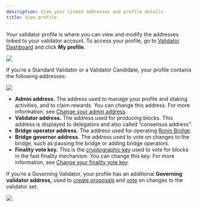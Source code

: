 ```yaml
---
description: View your linked addresses and profile details.
title: View profile
---
```



Your validator profile is where you can view and modify the addresses linked to your validator account.
To access your profile, go to [Validator Dashboard](https://validator.roninchain.com) and click **My profile**.

<img src={profile} width={280} />

If you’re a Standard Validator or a Validator Candidate, 
your profile contains the following addresses:

<img src={standardProfile} width={400} />

* **Admin address.** The address used to manage your profile and 
staking activities, and to claim rewards. You can change this address. For more information, see [Change your admin address](address.mdx#admin).
* **Validator address.** The address used for producing blocks. 
This address is displayed to delegators and also called “consensus address”.
* **Bridge operator address.** The address used for operating
[Ronin Bridge](https://bridge.roninchain.com/).
* **Bridge governor address.** The address used to vote on changes to the bridge, such as pausing the bridge or adding bridge operators.
* **Finality vote key.** This is the [cryptographic key](finality-vote-key.mdx) used to vote
for blocks in the fast finality mechanism. You can change this key. For more information, see [Change your finality vote key](finality-vote-key.mdx#change).

If you’re a Governing Validator, your profile has an additional **Governing validator address,** used to 
[create proposals](./../governance/create-proposal.mdx) and
[vote](./../governance/vote-on-proposal.mdx) on changes to the validator set.

<img src={governorProfile} width={400} />

